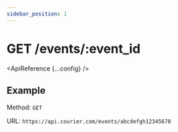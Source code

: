 ```yaml
---
sidebar_position: 1
---
```



# GET /events/:event_id

<ApiReference {...config} />

## Example

Method: `GET`

URL: `https://api.courier.com/events/abcdefgh12345678`
